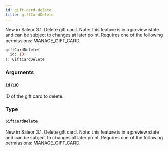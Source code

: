 ```yaml
---
id: gift-card-delete
title: giftCardDelete
---
```



New in Saleor 3.1. Delete gift card. Note: this feature is in a preview state and can be subject to changes at later point. Requires one of the following permissions: MANAGE_GIFT_CARD.

```graphql
giftCardDelete(
  id: ID!
): GiftCardDelete
```


### Arguments

#### `id` ([`ID`](../../../developer/api-reference/scalars/id))

ID of the gift card to delete.


### Type

#### [`GiftCardDelete`](../../../developer/api-reference/objects/gift-card-delete) 

New in Saleor 3.1. Delete gift card. Note: this feature is in a preview state and can be subject to changes at later point. Requires one of the following permissions: MANAGE_GIFT_CARD.




